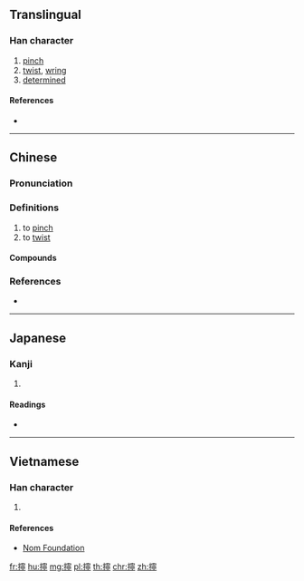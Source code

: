 {{character info/new}}
{{also|拧}}
==Translingual==

===Han character===
{{Han char|rn=64|rad=手|as=14|sn=17|four=53021|canj=QJPN|ids=⿰扌寧}}

# [[pinch]]
# [[twist]], [[wring]]
# [[determined]]

====References====
* {{Han ref|kx=0460.300|dkj=12883|dj=0810.050|hdz=31977.040|uh=64F0|ud=25840|bh=C0BE|bd=49342}}

----

==Chinese==
{{zh-forms|s=拧}}

===Pronunciation===
{{zh-pron
|m=níng,nǐng,nìng
|c=ling2,ning1,ning4,ning6,ling6
|mn=qz,xm,zz:lêng/tw:liàm
|mn_note=lêng - vernacular (俗)
|cat=v
}}
{{zh-attn-split}}

===Definitions===
{{zh-hanzi}}

# to [[pinch]]
# to [[twist]]

====Compounds====
{{zh-der|弄擰了|擰嘴|擰了|擰種|擰成一股|擰脖子|擰乾|擰眉瞪眼|擰性|擰開|鬧擰了}}

===References===
* {{R:yue:mfccd}}

----

==Japanese==

===Kanji===
{{ja-kanji|grade=|rs=手14}}

# {{defn|lang=ja|sort=手14}}

====Readings====
* {{ja-readings|on=[[どう]] (dō), [[にょう]] (nyō)|kun=[[みだれる]] (midareru)}}

----

==Vietnamese==

===Han character===
{{vi-readings|rs=手14|hanviet=ninh}}

# {{defn|lang=vi|sort=手14}}

====References====
* [http://nomfoundation.org/common/nom_details.php?codepoint=64f0 Nom Foundation]

[[fr:擰]]
[[hu:擰]]
[[mg:擰]]
[[pl:擰]]
[[th:擰]]
[[chr:擰]]
[[zh:擰]]